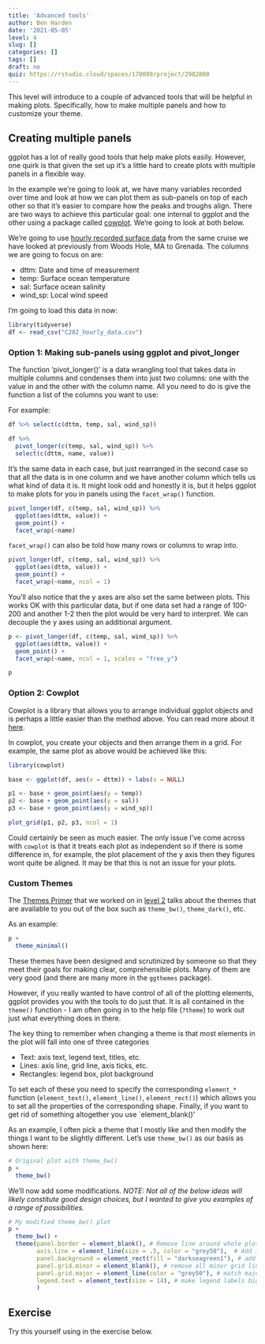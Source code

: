 ```yaml
---
title: 'Advanced tools'
author: Ben Harden
date: '2021-05-05'
level: 4
slug: []
categories: []
tags: []
draft: no
quiz: https://rstudio.cloud/spaces/170089/project/2982800
---
```


This level will introduce to a couple of advanced tools that will be helpful in making plots. Specifically, how to make multiple panels and how to customize your theme.

## Creating multiple panels

ggplot has a lot of really good tools that help make plots easily. However, one quirk is that given the set up it's a little hard to create plots with multiple panels in a flexible way.

In the example we're going to look at, we have many variables recorded over time and look at how we can plot them as sub-panels on top of each other so that it's easier to compare how the peaks and troughs align. There are two ways to achieve this particular goal: one internal to ggplot and the other using a package called [cowplot](https://wilkelab.org/cowplot/articles/introduction.html). We're going to look at both below.

We're going to use [hourly recorded surface data](C282_hourly_data.csv) from the same cruise we have looked at previously from Woods Hole, MA to Grenada. The columns we are going to focus on are:

* dttm: Date and time of measurement
* temp: Surface ocean temperature
* sal: Surface ocean salinity
* wind_sp: Local wind speed

I'm going to load this data in now:

```r
library(tidyverse)
df <- read_csv("C282_hourly_data.csv")
```

### Option 1: Making sub-panels using ggplot and pivot_longer

The function 'pivot_longer()' is a data wrangling tool that takes data in multiple columns and condenses them into just two columns: one with the value in and the other with the column name. All you need to do is give the function a list of the columns you want to use:

For example:

```r
df %>% select(c(dttm, temp, sal, wind_sp))

df %>% 
  pivot_longer(c(temp, sal, wind_sp)) %>%
  select(c(dttm, name, value))
```

It's the same data in each case, but just rearranged in the second case so that all the data is in one column and we have another column which tells us what kind of data it is. It might look odd and honestly it is, but it helps ggplot to make plots for you in panels using the `facet_wrap()` function.

```r
pivot_longer(df, c(temp, sal, wind_sp)) %>%
  ggplot(aes(dttm, value)) +
  geom_point() +
  facet_wrap(~name)
```

`facet_wrap()` can also be told how many rows or columns to wrap into.

```r
pivot_longer(df, c(temp, sal, wind_sp)) %>%
  ggplot(aes(dttm, value)) +
  geom_point() +
  facet_wrap(~name, ncol = 1)
```

You'll also notice that the y axes are also set the same between plots. This works OK with this particular data, but if one data set had a range of 100-200 and another 1-2 then the plot would be very hard to interpret. We can decouple the y axes using an additional argument.

```r
p <- pivot_longer(df, c(temp, sal, wind_sp)) %>%
  ggplot(aes(dttm, value)) +
  geom_point() +
  facet_wrap(~name, ncol = 1, scales = "free_y")

p
```

### Option 2: Cowplot

Cowplot is a library that allows you to arrange individual ggplot objects and is perhaps a little easier than the method above. You can read more about it [here](https://wilkelab.org/cowplot/articles/introduction.html).

In cowplot, you create your objects and then arrange them in a grid. For example, the same plot as above would be achieved like this:

```r
library(cowplot)

base <- ggplot(df, aes(x = dttm)) + labs(x = NULL)

p1 <- base + geom_point(aes(y = temp))
p2 <- base + geom_point(aes(y = sal))
p3 <- base + geom_point(aes(y = wind_sp))

plot_grid(p1, p2, p3, ncol = 1)
```

Could certainly be seen as much easier. The only issue I've come across with `cowplot` is that it treats each plot as independent so if there is some difference in, for example, the plot placement of the y axis then they figures wont quite be aligned. It may be that this is not an issue for your plots.

### Custom Themes

The [Themes Primer](https://rstudio.cloud/learn/primers/3.8) that we worked on in [level 2](../level-2/) talks about the themes that are available to you out of the box such as `theme_bw()`, `theme_dark()`, etc.

As an example:

```r
p + 
  theme_minimal()
```

These themes have been designed and scrutinized by someone so that they meet their goals for making clear, comprehensible plots. Many of them are very good (and there are many more in the `ggthemes` package). 

However, if you really wanted to have control of all of the plotting elements, ggplot provides you with the tools to do just that. It is all contained in the `theme()` function - I am often going in to the help file (`?theme`) to work out just what everything does in there.

The key thing to remember when changing a theme is that most elements in the plot will fall into one of three categories

* Text: axis text, legend text, titles, etc.
* Lines: axis line, grid line, axis ticks, etc.
* Rectangles: legend box, plot background

To set each of these you need to specify the corresponding `element_*` function (`element_text()`, `element_line()`, `element_rect()`) which allows you to set all the properties of the corresponding shape. Finally, if you want to get rid of something altogether you use `element_blank()'

As an example, I often pick a theme that I mostly like and then modify the things I want to be slightly different. Let's use `theme_bw()` as our basis as shown here:

```r
# Original plot with theme_bw()
p + 
  theme_bw()
```

We'll now add some modifications. *NOTE: Not all of the below ideas will likely constitute good design choices, but I wanted to give you examples of a range of possibilities.* 

```r
# My modified theme_bw() plot
p +
  theme_bw() +
  theme(panel.border = element_blank(), # Remove line around whole plot panel
        axis.line = element_line(size = .5, color = "grey50"),  # Add in more muted axis lines
        panel.background = element_rect(fill = "darkseagreen1"), # add a background color
        panel.grid.minor = element_blank(), # remove all minor grid lines
        panel.grid.major = element_line(color = "grey50"), # match major grid lines to axis color
        legend.text = element_text(size = 14), # make legend labels bigger 
        )
```

## Exercise

Try this yourself using in the exercise below.



